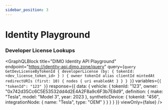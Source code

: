 ```yaml
---
sidebar_position: 3
---
```



# Identity Playground

### Developer License Lookups

<GraphQLBlock
  title="DIMO Identity API Playground"
  endpoint="https://identity-api.dimo.zone/query"
  query={`query GetDevLicenseByTokenId {
    developerLicense (by: { tokenId: <dev_license_token_id> } ) {
      owner
      tokenId
      alias
      clientId
      mintedAt
      redirectURIs (first: 10) {
        nodes {
          uri
          enabledAt
        }
      }
    }
}`}
  variables={`{
  "tokenId": "123"
}`}
  response={{
    data: {
      vehicle: {
        tokenId: "123",
        owner: "0x742d35Cc6C5E53532dd4d2E4A2F8a9c6F3b7E8d9",
        definition: {
          make: "Tesla",
          model: "Model 3",
          year: 2023
        },
        syntheticDevice: {
          tokenId: "456",
          integrationNode: {
            name: "Tesla",
            type: "OEM"
          }
        }
      }
    }
  }}
  viewOnly={false}
/>
